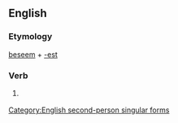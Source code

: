 ==English==

===Etymology===
[[beseem]] + [[-est]]

===Verb===
{{en-verb form}}

# {{archaic}} {{form of|Second-person singular simple present form|beseem}}

[[Category:English second-person singular forms]]